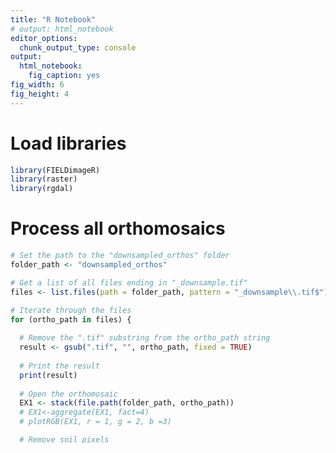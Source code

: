 ---
title: "R Notebook"
# output: html_notebook
editor_options: 
  chunk_output_type: console
output: 
  html_notebook: 
    fig_caption: yes
fig_width: 6 
fig_height: 4 
---

# Load libraries
```{r}
library(FIELDimageR)
library(raster)
library(rgdal)
```

# Process all orthomosaics
```{r}
# Set the path to the "downsampled_orthos" folder
folder_path <- "downsampled_orthos"

# Get a list of all files ending in "_downsample.tif"
files <- list.files(path = folder_path, pattern = "_downsample\\.tif$")

# Iterate through the files
for (ortho_path in files) {
  
  # Remove the ".tif" substring from the ortho_path string
  result <- gsub(".tif", "", ortho_path, fixed = TRUE)
  
  # Print the result
  print(result)
  
  # Open the orthomosaic
  EX1 <- stack(file.path(folder_path, ortho_path))
  # EX1<-aggregate(EX1, fact=4)
  # plotRGB(EX1, r = 1, g = 2, b =3)

  # Remove soil pixels
  EX1.RemSoil <- fieldMask(mosaic = EX1, Red = 1, Green = 2, Blue = 3, index = "HUE")

  # Open shapefile and add to the orthomosaic
  fieldshape <- readOGR(dsn = "shapefile/F120_beans_2023_rotated_qgis.shp", layer = "F120_beans_2023_rotated_qgis")
  EX1.Shape <- fieldshape

  # Calculate canopy cover
  EX1.Canopy<-fieldArea(mosaic = EX1.RemSoil$mask, fieldShape = EX1.Shape, n.core = 6)

  # Calculate vegetation indices
  EX1.Indices<- fieldIndex(mosaic = EX1.RemSoil$newMosaic, Red = 1, Green = 2, Blue = 3,
                          index = c("NGRDI","BGI", "GLI", "BI", "SI", "VARI"),
                          plot = FALSE)

  # Visualize the indices
  EX1.Info<- fieldInfo(mosaic = EX1.Indices,fieldShape = EX1.Shape, n.core = 6)
  fieldPlot(fieldShape=EX1.Info$fieldShape,fieldAttribute="VARI", mosaic=EX1, color=c("red","blue"), alpha = 0.5)

  # Combine inidices and canopy cover
  indices_data <- EX1.Info$plotValue
  canopy_cover_data <- EX1.Canopy$areaPorcent

  # Get the row names of the dataframes
  indices_data$index <- row.names(indices_data)
  canopy_cover_data$index <- row.names(canopy_cover_data)

  # Merge the dataframes using the index column
  merged_data <- merge(indices_data, canopy_cover_data, by = "index")

  # Remove the index column from the merged dataframe
  merged_data$index <- NULL

  # Using the subset function
  merged_data <- subset(merged_data, select = -5)

  # Add ".csv" to the end of the result string
  result <- paste0(result, ".csv")

  # Save output to file
  write.csv(merged_data, file = result, row.names = FALSE)
}
```